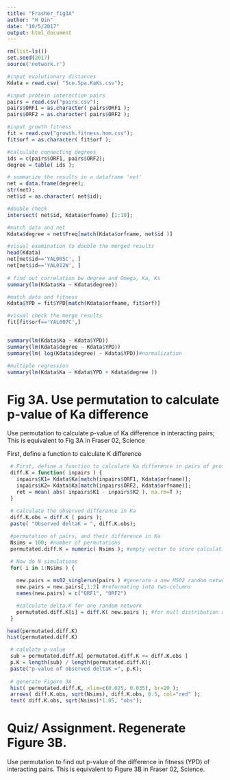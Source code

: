 ```yaml
---
title: "Frasher_fig3A"
author: "H Qin"
date: "10/5/2017"
output: html_document
---
```


```r
rm(list=ls())
set.seed(2017)
source('network.r')
```

```r
#input evolutionary distances
Kdata = read.csv( "Sce.Spa.KaKs.csv");

#input protein interaction pairs
pairs = read.csv("pairs.csv");
pairs$ORF1 = as.character( pairs$ORF1 );
pairs$ORF2 = as.character( pairs$ORF2 );

#input growth fitness
fit = read.csv("growth.fitness.hom.csv");
fit$orf = as.character( fit$orf ); 

#calculate connecting degrees
ids = c(pairs$ORF1, pairs$ORF2);
degree = table( ids );

# summarize the results in a dataframe 'net'
net = data.frame(degree);
str(net);
net$id = as.character( net$id);

```

```r
#double check
intersect( net$id, Kdata$orfname) [1:10];

#match data and net
Kdata$degree = net$Freq[match(Kdata$orfname, net$id )]

#visual examination to double the merged results
head(Kdata)
net[net$id=='YAL005C', ]
net[net$id=='YAL012W', ]
 
# find out correlation bw degree and Omega, Ka, Ks
summary(lm(Kdata$Ka ~ Kdata$degree))

#match data and fitness
Kdata$YPD = fit$YPD[match(Kdata$orfname, fit$orf)] 

#visual check the merge results
fit[fit$orf=='YAL007C',]


summary(lm(Kdata$Ka ~ Kdata$YPD))
summary(lm(Kdata$degree ~ Kdata$YPD))
summary(lm( log(Kdata$degree) ~ Kdata$YPD))#normalization

#multiple regression
summary(lm(Kdata$Ka ~ Kdata$YPD + Kdata$degree ))

```


# Fig 3A. Use permutation to calculate p-value of Ka difference
Use permutation to calculate p-value of Ka difference in interacting pairs;
This is equivalent to Fig 3A in Fraser 02, Science


First, define a function to calculate K difference
```r
 # First, define a function to calculate Ka difference in pairs of proteins
 diff.K = function( inpairs ) {
   inpairs$K1= Kdata$Ka[match(inpairs$ORF1, Kdata$orfname)];
   inpairs$K2= Kdata$Ka[match(inpairs$ORF2, Kdata$orfname)];
   ret = mean( abs( inpairs$K1 - inpairs$K2 ), na.rm=T );
 } 
 
 # calculate the observed difference in Ka
 diff.K.obs = diff.K ( pairs );
 paste( "Observed deltaK = ", diff.K.obs); 
```

```r

 #permutation of pairs, and their difference in Ka
 Nsims = 100; #number of permutations
 permutated.diff.K = numeric( Nsims ); #empty vector to store calculations

 # Now do N simulations
 for( i in 1:Nsims ) {
  
   new.pairs = ms02_singlerun(pairs ) #generate a new MS02 random network
   new.pairs = new.pairs[,1:2] #reformating into two-columns
   names(new.pairs) = c("ORF1", "ORF2")

   #calculate delta.K for one random network
   permutated.diff.K[i] = diff.K( new.pairs ); #for null distribution of deltaK
 }

head(permutated.diff.K)
hist(permutated.diff.K)

 # calulate p-value
 sub = permutated.diff.K[ permutated.diff.K <= diff.K.obs ]
 p.K = length(sub) / length(permutated.diff.K);
 paste("p-value of observed deltaK =", p.K);
  
 # generate Figure 3A
 hist( permutated.diff.K, xlim=c(0.025, 0.035), br=20 );
 arrows( diff.K.obs, sqrt(Nsims), diff.K.obs, 0.5, col="red" );
 text( diff.K.obs, sqrt(Nsims)*1.05, "obs");
```

# Quiz/ Assignment. Regenerate Figure 3B. 

Use permutation to find out p-value of the difference in fitness (YPD) of interacting pairs. This is equivalent to Figure 3B in Fraser 02, Science. 
